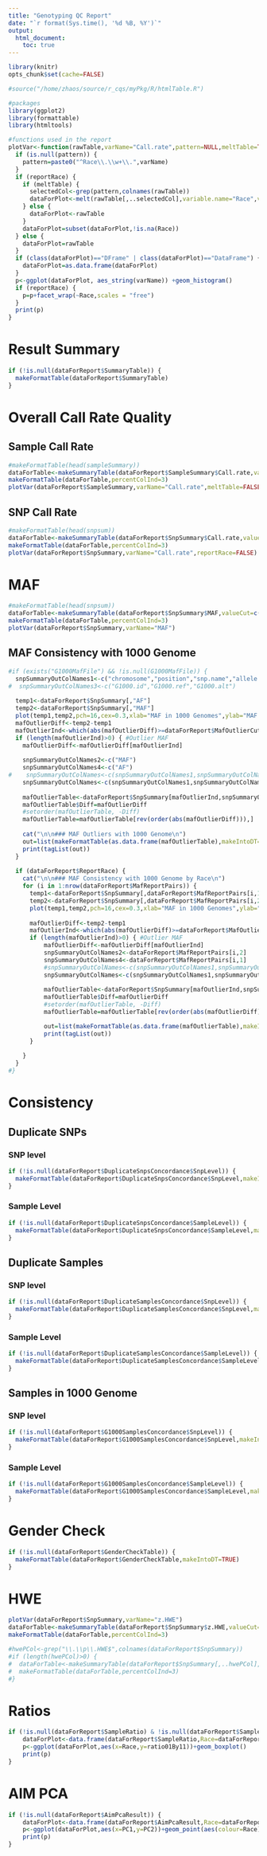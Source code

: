 ```yaml
---
title: "Genotyping QC Report"
date: "`r format(Sys.time(), '%d %B, %Y')`"
output: 
  html_document:
    toc: true
---
```



```r
library(knitr)
opts_chunk$set(cache=FALSE)

#source("/home/zhaos/source/r_cqs/myPkg/R/htmlTable.R")

#packages
library(ggplot2)
library(formattable)
library(htmltools)

#functions used in the report
plotVar<-function(rawTable,varName="Call.rate",pattern=NULL,meltTable=TRUE,reportRace=FALSE) {
  if (is.null(pattern)) {
    pattern=paste0("^Race\\.\\w+\\.",varName)
  }
  if (reportRace) {
    if (meltTable) {
      selectedCol<-grep(pattern,colnames(rawTable))
      dataForPlot<-melt(rawTable[,..selectedCol],variable.name="Race",value.name=varName,measure=1:length(selectedCol))
    } else {
      dataForPlot<-rawTable
    }
    dataForPlot=subset(dataForPlot,!is.na(Race))
  } else {
    dataForPlot=rawTable
  }
  if (class(dataForPlot)=="DFrame" | class(dataForPlot)=="DataFrame") {
    dataForPlot=as.data.frame(dataForPlot)
  }
  p<-ggplot(dataForPlot, aes_string(varName)) +geom_histogram()
  if (reportRace) {
    p=p+facet_wrap(~Race,scales = "free")  
  }
  print(p)
}

```


# Result Summary

```r
if (!is.null(dataForReport$SummaryTable)) {
  makeFormatTable(dataForReport$SummaryTable)
}
```

# Overall Call Rate Quality
## Sample Call Rate

```r
#makeFormatTable(head(sampleSummary))
dataForTable<-makeSummaryTable(dataForReport$SampleSummary$Call.rate,valueCut=c(0.9,0.95,0.96,0.97,0.98,0.99,0.995,0.999))
makeFormatTable(dataForTable,percentColInd=3)
plotVar(dataForReport$SampleSummary,varName="Call.rate",meltTable=FALSE,reportRace=FALSE)
```

## SNP Call Rate

```r
#makeFormatTable(head(snpsum))
dataForTable<-makeSummaryTable(dataForReport$SnpSummary$Call.rate,valueCut=c(0.9,0.95,0.96,0.97,0.98,0.99))
makeFormatTable(dataForTable,percentColInd=3)
plotVar(dataForReport$SnpSummary,varName="Call.rate",reportRace=FALSE)
```

# MAF
```r
#makeFormatTable(head(snpsum))
dataForTable<-makeSummaryTable(dataForReport$SnpSummary$MAF,valueCut=c(0.0001,0.0005,0.001,0.005,0.01,0.05))
makeFormatTable(dataForTable,percentColInd=3)
plotVar(dataForReport$SnpSummary,varName="MAF")
```

## MAF Consistency with 1000 Genome

```r
#if (exists("G1000MafFile") && !is.null(G1000MafFile)) {
  snpSummaryOutColNames1<-c("chromosome","position","snp.name","allele.1","allele.2")
#  snpSummaryOutColNames3<-c("G1000.id","G1000.ref","G1000.alt")
  
  temp1<-dataForReport$SnpSummary[,"AF"]
  temp2<-dataForReport$SnpSummary[,"MAF"]
  plot(temp1,temp2,pch=16,cex=0.3,xlab="MAF in 1000 Genomes",ylab="MAF in this data",main="Overall MAF")
  mafOutlierDiff<-temp2-temp1
  mafOutlierInd<-which(abs(mafOutlierDiff)>=dataForReport$MafOutlierCut)
  if (length(mafOutlierInd)>0) { #Outlier MAF
    mafOutlierDiff<-mafOutlierDiff[mafOutlierInd]
    
    snpSummaryOutColNames2<-c("MAF")
    snpSummaryOutColNames4<-c("AF")
#    snpSummaryOutColNames<-c(snpSummaryOutColNames1,snpSummaryOutColNames2,snpSummaryOutColNames3,snpSummaryOutColNames4)
    snpSummaryOutColNames<-c(snpSummaryOutColNames1,snpSummaryOutColNames2,snpSummaryOutColNames4)
    
    mafOutlierTable<-dataForReport$SnpSummary[mafOutlierInd,snpSummaryOutColNames]
    mafOutlierTable$Diff=mafOutlierDiff
    #setorder(mafOutlierTable, -Diff)
    mafOutlierTable=mafOutlierTable[rev(order(abs(mafOutlierDiff))),]
    
    cat("\n\n### MAF Outliers with 1000 Genome\n")
    out=list(makeFormatTable(as.data.frame(mafOutlierTable),makeIntoDT=TRUE))
    print(tagList(out))
  }
  
  if (dataForReport$ReportRace) {
    cat("\n\n### MAF Consistency with 1000 Genome by Race\n")
    for (i in 1:nrow(dataForReport$MafReportPairs)) {
      temp1<-dataForReport$SnpSummary[,dataForReport$MafReportPairs[i,1]]
      temp2<-dataForReport$SnpSummary[,dataForReport$MafReportPairs[i,2]]
      plot(temp1,temp2,pch=16,cex=0.3,xlab="MAF in 1000 Genomes",ylab="MAF in this data",main=paste0(dataForReport$MafReportPairs[i,2]))
      
      mafOutlierDiff<-temp2-temp1
      mafOutlierInd<-which(abs(mafOutlierDiff)>=dataForReport$MafOutlierCut)
      if (length(mafOutlierInd)>0) { #Outlier MAF
          mafOutlierDiff<-mafOutlierDiff[mafOutlierInd]
          snpSummaryOutColNames2<-dataForReport$MafReportPairs[i,2]
          snpSummaryOutColNames4<-dataForReport$MafReportPairs[i,1]
          #snpSummaryOutColNames<-c(snpSummaryOutColNames1,snpSummaryOutColNames2,snpSummaryOutColNames3,snpSummaryOutColNames4)
          snpSummaryOutColNames<-c(snpSummaryOutColNames1,snpSummaryOutColNames2,snpSummaryOutColNames4)
    
          mafOutlierTable<-dataForReport$SnpSummary[mafOutlierInd,snpSummaryOutColNames]
          mafOutlierTable$Diff=mafOutlierDiff
          #setorder(mafOutlierTable, -Diff)
          mafOutlierTable=mafOutlierTable[rev(order(abs(mafOutlierDiff))),]

          out=list(makeFormatTable(as.data.frame(mafOutlierTable),makeIntoDT=TRUE))
          print(tagList(out))
      }
      
    }
  }
#}
```

# Consistency 
## Duplicate SNPs
### SNP level
```r
if (!is.null(dataForReport$DuplicateSnpsConcordance$SnpLevel)) {
  makeFormatTable(dataForReport$DuplicateSnpsConcordance$SnpLevel,makeIntoDT=TRUE)
}
```


### Sample Level
```r
if (!is.null(dataForReport$DuplicateSnpsConcordance$SampleLevel)) {
  makeFormatTable(dataForReport$DuplicateSnpsConcordance$SampleLevel,makeIntoDT=TRUE)
}
```

## Duplicate Samples
### SNP level
```r
if (!is.null(dataForReport$DuplicateSamplesConcordance$SnpLevel)) {
  makeFormatTable(dataForReport$DuplicateSamplesConcordance$SnpLevel,makeIntoDT=TRUE)
}
```


### Sample Level
```r
if (!is.null(dataForReport$DuplicateSamplesConcordance$SampleLevel)) {
  makeFormatTable(dataForReport$DuplicateSamplesConcordance$SampleLevel,makeIntoDT=TRUE)
}
```


## Samples in 1000 Genome
### SNP level
```r
if (!is.null(dataForReport$G1000SamplesConcordance$SnpLevel)) {
  makeFormatTable(dataForReport$G1000SamplesConcordance$SnpLevel,makeIntoDT=TRUE)
}
```


### Sample Level
```r
if (!is.null(dataForReport$G1000SamplesConcordance$SampleLevel)) {
  makeFormatTable(dataForReport$G1000SamplesConcordance$SampleLevel,makeIntoDT=TRUE)
}
```



# Gender Check
```r
if (!is.null(dataForReport$GenderCheckTable)) {
  makeFormatTable(dataForReport$GenderCheckTable,makeIntoDT=TRUE)
}
```


# HWE
```r
plotVar(dataForReport$SnpSummary,varName="z.HWE")
dataForTable<-makeSummaryTable(dataForReport$SnpSummary$z.HWE,valueCut=c(0.0001,0.0005,0.001,0.005,0.01,0.05))
makeFormatTable(dataForTable,percentColInd=3)
```

```r
#hwePCol<-grep("\\.\\p\\.HWE$",colnames(dataForReport$SnpSummary))
#if (length(hwePCol)>0) {
#  dataForTable<-makeSummaryTable(dataForReport$SnpSummary[,..hwePCol],valueCut=c(0.0001,0.0005,0.001,0.005,0.01,0.05))
#  makeFormatTable(dataForTable,percentColInd=3)
#}
```

# Ratios
```r
if (!is.null(dataForReport$SampleRatio) & !is.null(dataForReport$SampleSummary$Race)) {
    dataForPlot<-data.frame(dataForReport$SampleRatio,Race=dataForReport$SampleSummary$Race)
    p<-ggplot(dataForPlot,aes(x=Race,y=ratio01By11))+geom_boxplot()
    print(p)
}

```


# AIM PCA
```r
if (!is.null(dataForReport$AimPcaResult)) {
    dataForPlot<-data.frame(dataForReport$AimPcaResult,Race=dataForReport$SampleSummary$Race)
    p<-ggplot(dataForPlot,aes(x=PC1,y=PC2))+geom_point(aes(colour=Race))
    print(p)
}

```

